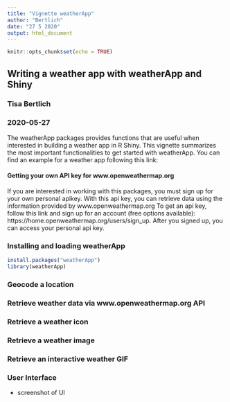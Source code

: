 ```yaml
---
title: "Vignette weatherApp"
author: "Bertlich"
date: "27 5 2020"
output: html_document
---
```



```r
knitr::opts_chunk$set(echo = TRUE)
```

## Writing a weather app with weatherApp and Shiny 

### Tisa Bertlich
### 2020-05-27

The weatherApp packages provides functions that are useful when interested in building a weather app in R Shiny. This vignette summarizes the most important functionalities to get started with weatherApp. 
You can find an example for a weather app following this link: 

#### Getting your own API key for www.openweathermap.org 
If you are interested in working with this packages, you must sign up for your own personal apikey. With this api key, you can retrieve data using the information provided by www.openweathermap.org 
To get an api key, follow this link and sign up for an account (free options available): https://home.openweathermap.org/users/sign_up. After you signed up, you can access your personal api key. 

### Installing and loading weatherApp
```r
install.packages("weatherApp")
library(weatherApp)
```

### Geocode a location

### Retrieve weather data via www.openweathermap.org API 

### Retrieve a weather icon 

### Retrieve a weather image 

### Retrieve an interactive weather GIF 

### User Interface 
- screenshot of UI 





